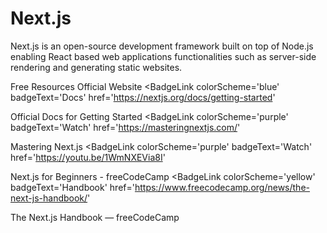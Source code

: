 # Next.js

Next.js is an open-source development framework built on top of Node.js
enabling React based web applications functionalities such as server-side
rendering and generating static websites.

<ResourceGroupTitle>Free Resources</ResourceGroupTitle>
<BadgeLink colorScheme='blue' badgeText='Website' href='https://nextjs.org/'>
  Official Website
</BadgeLink>
<BadgeLink
  colorScheme='blue'
  badgeText='Docs'
  href='https://nextjs.org/docs/getting-started'
>
  Official Docs for Getting Started
</BadgeLink>
<BadgeLink
  colorScheme='purple'
  badgeText='Watch'
  href='https://masteringnextjs.com/'
>
  Mastering Next.js
</BadgeLink>
<BadgeLink
  colorScheme='purple'
  badgeText='Watch'
  href='https://youtu.be/1WmNXEVia8I'
>
  Next.js for Beginners - freeCodeCamp
</BadgeLink>
<BadgeLink
  colorScheme='yellow'
  badgeText='Handbook'
  href='https://www.freecodecamp.org/news/the-next-js-handbook/'
>
  The Next.js Handbook — freeCodeCamp
</BadgeLink>
